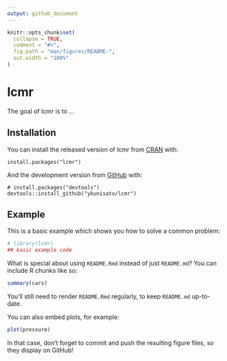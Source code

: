 ```yaml
---
output: github_document
---
```


<!-- README.md is generated from README.Rmd. Please edit that file -->

```r
knitr::opts_chunk$set(
  collapse = TRUE,
  comment = "#>",
  fig.path = "man/figures/README-",
  out.width = "100%"
)
```

# lcmr

<!-- badges: start -->
<!-- badges: end -->

The goal of lcmr is to ...

## Installation

You can install the released version of lcmr from [CRAN](https://CRAN.R-project.org) with:

``` 
install.packages("lcmr")
```

And the development version from [GitHub](https://github.com/) with:

``` 
# install.packages("devtools")
devtools::install_github("ykunisato/lcmr")
```
## Example

This is a basic example which shows you how to solve a common problem:

```r
# library(lcmr)
## basic example code
```

What is special about using `README.Rmd` instead of just `README.md`? You can include R chunks like so:

```r
summary(cars)
```

You'll still need to render `README.Rmd` regularly, to keep `README.md` up-to-date.

You can also embed plots, for example:

```r
plot(pressure)
```

In that case, don't forget to commit and push the resulting figure files, so they display on GitHub!
